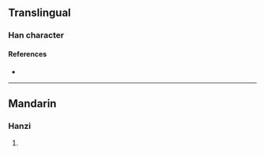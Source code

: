 {{character info}}
==Translingual==

===Han character===
{{Han char|rn=96|rad=玉|as=11|sn=15|four=|canj=MGTHS|ids=⿰𤣩莠}}

====References====
* {{Han ref|kx=0741.270|dkj=21223|dj=1151.010|hdz=21134.060|uh=7493|ud=29843}}

----

==Mandarin==

===Hanzi===
{{cmn-hanzi|pin=[[xiù]] ([[xiu4]])|wg=<sup>4</sup>}}

# {{rfdef|cmn|sort=玉11}}